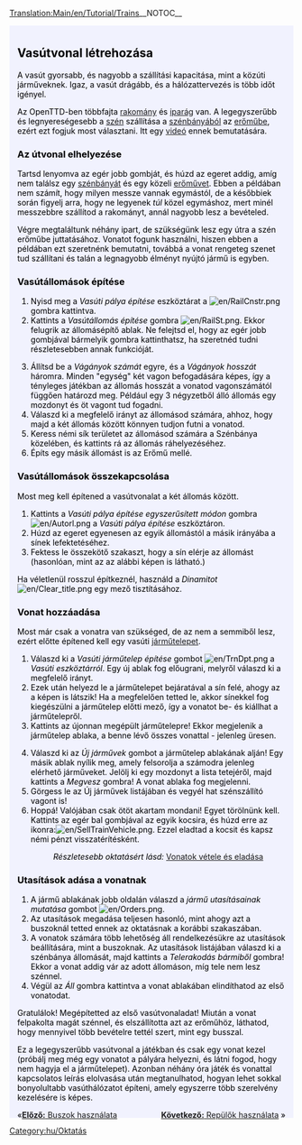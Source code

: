[[Translation:Main/en/Tutorial/Trains]]__NOTOC__
{{en/Tabs|5|3
|Oktatás/Játék_Kezdete/Hu|1. Játék kezdete<!--
-->|Oktatás/Buszok/Hu|2. Buszok<!--
-->|Oktatás/Vonatok/Hu|3. Vonatok<!--
-->|Oktatás/Repülők/Hu|4. Repülők<!--
-->|Oktatás/Következtetések/Hu|5. Következtetések}}
<div style="padding:.5em 1em 1em 1em; border-top:none; background-color:#f1f2fe; color:#000;">
{{hu/Oktatás}}
==Vasútvonal létrehozása==
A vasút gyorsabb, és nagyobb a szállítási kapacitása, mint a közúti járműveknek. Igaz, a vasút drágább, és a hálózattervezés is több időt igényel.

Az OpenTTD-ben többfajta [[Main/hu/Rakomány|rakomány]] és [[Main/hu/Gazdasági épületek|iparág]] van. A legegyszerűbb és legnyereségesebb a [[Main/hu/Szén|szén]] szállítása a [[Main/hu/Szénbánya|szénbányából]] az [[Main/hu/Erőmű|erőműbe]], ezért ezt fogjuk most választani. Itt egy [http://www.cs.helsinki.fi/u/ihonkone/ottd_tut.ogg videó] ennek bemutatására.

===Az útvonal elhelyezése===
Tartsd lenyomva az egér jobb gombját, és húzd az egeret addig, amíg nem találsz egy [[Main/hu/Szénbánya|szénbányát]] és egy közeli [[Main/hu/Erőmű|erőművet]]. Ebben a példában nem számít, hogy milyen messze vannak egymástól, de a későbbiek során figyelj arra, hogy ne legyenek ''túl'' közel egymáshoz, mert minél messzebbre szállítod a rakományt, annál nagyobb lesz a bevételed.
{{en/Phototable|[[File:en/Tutorial1.png|400px]]|Erőmű egy közeli szénbányával.|none}}

Végre megtaláltunk néhány ipart, de szükségünk lesz egy útra a szén erőműbe juttatásához. Vonatot fogunk használni, hiszen ebben a példában ezt szeretnénk bemutatni, továbbá a vonat rengeteg szenet tud szállítani és talán a legnagyobb élményt nyújtó jármű is egyben.

===Vasútállomások építése===
{{en/Phototable|[[File:hu/Railroad Construction.png]]|Normál vasút építése eszköztár.|none|6=:}}
#Nyisd meg a ''Vasúti pálya építése'' eszköztárat a [[File:en/RailCnstr.png]] gombra kattintva.
#Kattints a ''Vasútállomás építése'' gombra [[File:en/RailSt.png]]. Ekkor felugrik az állomásépítő ablak. Ne felejtsd el, hogy az egér jobb gombjával bármelyik gombra kattinthatsz, ha szeretnéd tudni részletesebben annak funkcióját.
{{en/Phototable|[[File:hu/Stationgui.png]]|Vasútállomás kiválasztása ablak.|none|6=:}}
<ol start="3">
<li>Állítsd be a ''Vágányok számát'' egyre, és a ''Vágányok hosszát'' háromra. Minden "egység" két vagon befogadására képes, így a tényleges játékban az állomás hosszát a vonatod vagonszámától függően határozd meg. Például egy 3 négyzetből álló állomás egy mozdonyt és öt vagont tud fogadni.
<li>Válaszd ki a megfelelő irányt az állomásod számára, ahhoz, hogy majd a két állomás között könnyen tudjon futni a vonatod.
<li>Keress némi sík területet az állomásod számára a Szénbánya közelében, és kattints rá az állomás ráhelyezéséhez.
<li>Építs egy másik állomást is az Erőmű mellé.
</ol>
{{en/Phototable|[[File:en/Tutorial2.png|400px]]|Az állomásaid az ipari létesítmények mellet.|none|6=:}}

===Vasútállomások összekapcsolása===
Most meg kell építened a vasútvonalat a két állomás között.

#Kattints a ''Vasúti pálya építése egyszerűsített módon'' gombra [[File:en/Autorl.png]] a ''Vasúti pálya építése'' eszköztáron.
#Húzd az egeret egyenesen az egyik állomástól a másik irányába a sínek lefektetéséhez.
#Fektess le összekötő szakaszt, hogy a sín elérje az állomást (hasonlóan, mint az az alábbi képen is látható.) 
{{en/Phototable|[[File:en/Tutorial3.png|400px]]|Összekapcsolt állomások.|none|6=:}}

Ha véletlenül rosszul építkeznél, használd a ''Dinamitot'' [[File:en/Clear title.png]] egy mező tisztításához.

===Vonat hozzáadása===
Most már csak a vonatra van szükséged, de az nem a semmiből lesz, ezért előtte építened kell egy vasúti [[Main/hu/Járműtelepek|járműtelepet]].

#Válaszd ki a ''Vasúti járműtelep építése'' gombot [[File:en/TrnDpt.png]] a ''Vasúti eszköztárról''. Egy új ablak fog előugrani, melyről válaszd ki a megfelelő irányt.
#Ezek után helyezd le a járműtelepet bejáratával a sín felé, ahogy az a képen is látszik! Ha a megfelelően tetted le, akkor sínekkel fog kiegészülni a járműtelep előtti mező, így a vonatot be- és kiállhat a járműtelepről.
#Kattints az újonnan megépült járműtelepre! Ekkor megjelenik a járműtelep ablaka, a benne lévő összes vonattal - jelenleg üresen.
{{en/Phototable|[[File:hu/Tutorial4.png|400px]]|A járműtelep ablaka|none|6=:}}
<ol start="4">
<li>Válaszd ki az ''Új járművek'' gombot a járműtelep ablakának alján! Egy másik ablak nyílik meg, amely felsorolja a számodra jelenleg elérhető járműveket. Jelölj ki egy mozdonyt a lista tetejéről, majd kattints a ''Megvesz'' gombra! A vonat ablaka fog megjelenni.
<li>Görgess le az Új járművek listájában és vegyél hat szénszállító vagont is!
<li>Hoppá! Valójában csak ötöt akartam mondani! Egyet törölnünk kell. Kattints az egér bal gombjával az egyik kocsira, és húzd erre az ikonra:[[File:en/SellTrainVehicle.png]]. Ezzel eladtad a kocsit és kapsz némi pénzt visszatérítésként.
:''Részletesebb oktatásért lásd: '' [[Main/hu/Vonatok vétele és eladása|Vonatok vétele és eladása]]
</ol>

===Utasítások adása a vonatnak===
#A jármű ablakának jobb oldalán válaszd a ''jármű utasításainak mutatása'' gombot [[File:en/Orders.png]].
#Az utasítások megadása teljesen hasonló, mint ahogy azt a buszoknál tetted ennek az oktatásnak a korábbi szakaszában.
#A vonatok számára több lehetőség áll rendelkezésükre az utasítások beállítására, mint a buszoknak. Az utasítások listájában válaszd ki a szénbánya állomását, majd kattints a ''Telerakodás bármiből'' gombra! Ekkor a vonat addig vár az adott állomáson, míg tele nem lesz szénnel.
#Végül az ''Áll'' gombra kattintva a vonat ablakában elindíthatod az első vonatodat.

Gratulálok! Megépítetted az első vasútvonaladat! Miután a vonat felpakolta magát szénnel, és elszállította azt az erőműhöz, láthatod, hogy mennyivel több bevételre tettél szert, mint egy busszal.

Ez a legegyszerűbb vasútvonal a játékban és csak egy vonat kezel (próbálj meg még egy vonatot a pályára helyezni, és látni fogod, hogy nem hagyja el a járműtelepet). Azonban néhány óra játék és vonattal kapcsolatos leírás elolvasása után megtanulhatod, hogyan lehet sokkal bonyolultabb vasúthálózatot építeni, amely egyszerre több szerelvény kezelésére is képes. 

<span style="float: left">&laquo;[[Main/hu/Oktatás/Buszok|'''Előző:''' Buszok használata]]</span>
<span style="float: right">[[Main/hu/Oktatás/Repülők|'''Következő:''' Repülők használata]] &raquo;</span>
</div>
[[Category:hu/Oktatás]]